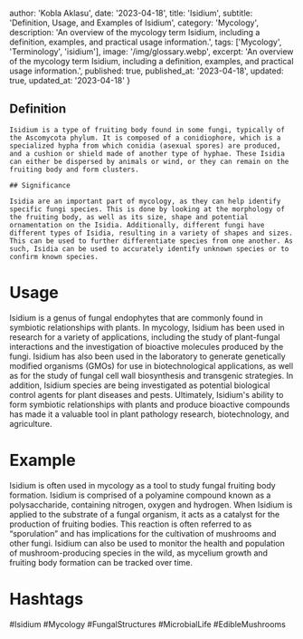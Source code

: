 
  author: 'Kobla Aklasu',
  date: '2023-04-18',
  title: 'Isidium',
  subtitle: 'Definition, Usage, and Examples of Isidium',
  category: 'Mycology',
  description: 'An overview of the mycology term Isidium, including a definition, examples, and practical usage information.',
  tags: ['Mycology', 'Terminology', 'isidium'],
  image: '/img/glossary.webp',
  excerpt: 'An overview of the mycology term Isidium, including a definition, examples, and practical usage information.',
  published: true,
  published_at: '2023-04-18',
  updated: true,
  updated_at: '2023-04-18'
}




## Definition
    
    Isidium is a type of fruiting body found in some fungi, typically of the Ascomycota phylum. It is composed of a conidiophore, which is a specialized hypha from which conidia (asexual spores) are produced, and a cushion or shield made of another type of hyphae. These Isidia can either be dispersed by animals or wind, or they can remain on the fruiting body and form clusters.
    
    ## Significance
    
    Isidia are an important part of mycology, as they can help identify specific fungi species. This is done by looking at the morphology of the fruiting body, as well as its size, shape and potential ornamentation on the Isidia. Additionally, different fungi have different types of Isidia, resulting in a variety of shapes and sizes. This can be used to further differentiate species from one another. As such, Isidia can be used to accurately identify unknown species or to confirm known species.

# Usage

Isidium is a genus of fungal endophytes that are commonly found in symbiotic relationships with plants. In mycology, Isidium has been used in research for a variety of applications, including the study of plant-fungal interactions and the investigation of bioactive molecules produced by the fungi. Isidium has also been used in the laboratory to generate genetically modified organisms (GMOs) for use in biotechnological applications, as well as for the study of fungal cell wall biosynthesis and transgenic strategies. In addition, Isidium species are being investigated as potential biological control agents for plant diseases and pests. Ultimately, Isidium's ability to form symbiotic relationships with plants and produce bioactive compounds has made it a valuable tool in plant pathology research, biotechnology, and agriculture.

# Example

Isidium is often used in mycology as a tool to study fungal fruiting body formation. Isidium is comprised of a polyamine compound known as a polysaccharide, containing nitrogen, oxygen and hydrogen. When Isidium is applied to the substrate of a fungal organism, it acts as a catalyst for the production of fruiting bodies. This reaction is often referred to as “sporulation” and has implications for the cultivation of mushrooms and other fungi. Isidium can also be used to monitor the health and population of mushroom-producing species in the wild, as mycelium growth and fruiting body formation can be tracked over time.

# Hashtags

#Isidium #Mycology #FungalStructures #MicrobialLife #EdibleMushrooms


